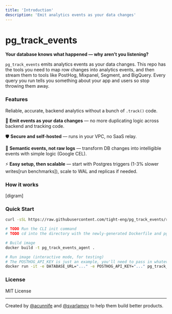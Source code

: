 ```yaml
---
title: 'Introduction'
description: 'Emit analytics events as your data changes'
---
```

# pg_track_events

**Your database knows what happened — why aren’t you listening?**

`pg_track_events` emits analytics events as your data changes. This repo has the tools you need to map row changes into analytics events, and then stream them to tools like PostHog, Mixpanel, Segment, and BigQuery. Every query you run tells you something about your app and users so stop throwing them away.

### Features

Reliable, accurate, backend analytics without a bunch of `.track()` code.

🔄 **Emit events as your data changes** — no more duplicating logic across backend and tracking code.

🛡️ **Secure and self-hosted** — runs in your VPC, no SaaS relay.

🧠 **Semantic events, not raw logs** — transform DB changes into intelligible events with simple logic (Google CEL).

⚡️ **Easy setup, then scalable** — start with Postgres triggers (1-3% slower writes[run benchmarks]), scale to WAL and replicas if needed.

### How it works

[digram]

### Quick Start

```bash
curl -sSL https://raw.githubusercontent.com/tight-eng/pg_track_events/refs/heads/main/install.sh | bash
```

```bash
# TODO Run the CLI init command
# TODO cd into the directory with the newly-generated Dockerfile and pg_track_events.config.yaml

# Build image
docker build -t pg_track_events_agent .

# Run image (interactive mode, for testing)
# The POSTHOG_API_KEY is just an example, you'll need to pass in whatever env vars you're referencing from your pg_track_events.config.yaml file
docker run -it -e DATABASE_URL="..." -e POSTHOG_API_KEY="..." pg_track_events_agent
```

### License

MIT License

---

Created by [@acunnife](https://github.com/acunniffe) and [@svarlamov](https://github.com/svarlamov) to help them build better products.

